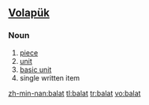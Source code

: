 ==[[Volapük]]==

===Noun===
{{infl|vo|noun}}

# [[piece]]
# [[unit]]
# [[basic unit]] 
# single written item

[[zh-min-nan:balat]]
[[tl:balat]]
[[tr:balat]]
[[vo:balat]]